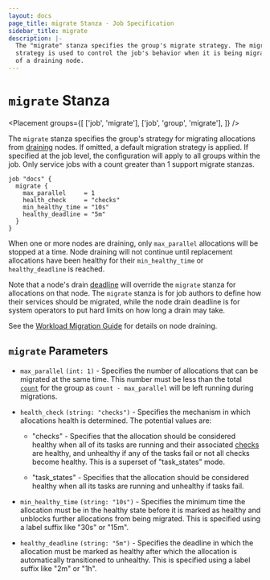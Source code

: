 ```yaml
---
layout: docs
page_title: migrate Stanza - Job Specification
sidebar_title: migrate
description: |-
  The "migrate" stanza specifies the group's migrate strategy. The migrate
  strategy is used to control the job's behavior when it is being migrated off
  of a draining node.
---
```


# `migrate` Stanza

<Placement
  groups={[
    ['job', 'migrate'],
    ['job', 'group', 'migrate'],
  ]}
/>

The `migrate` stanza specifies the group's strategy for migrating allocations from
[draining][drain] nodes. If omitted, a default migration strategy is applied.
If specified at the job level, the configuration will apply to all groups
within the job. Only service jobs with a count greater than 1 support migrate
stanzas.

```hcl
job "docs" {
  migrate {
    max_parallel     = 1
    health_check     = "checks"
    min_healthy_time = "10s"
    healthy_deadline = "5m"
  }
}
```

When one or more nodes are draining, only `max_parallel` allocations will be
stopped at a time. Node draining will not continue until replacement
allocations have been healthy for their `min_healthy_time` or
`healthy_deadline` is reached.

Note that a node's drain [deadline][deadline] will override the `migrate`
stanza for allocations on that node. The `migrate` stanza is for job authors to
define how their services should be migrated, while the node drain deadline is
for system operators to put hard limits on how long a drain may take.

See the [Workload Migration Guide](https://learn.hashicorp.com/tutorials/nomad/node-drain) for details
on node draining.

## `migrate` Parameters

- `max_parallel` `(int: 1)` - Specifies the number of allocations that can be
  migrated at the same time. This number must be less than the total
  [`count`][count] for the group as `count - max_parallel` will be left running
  during migrations.

- `health_check` `(string: "checks")` - Specifies the mechanism in which
  allocations health is determined. The potential values are:

  - "checks" - Specifies that the allocation should be considered healthy when
    all of its tasks are running and their associated [checks][checks] are
    healthy, and unhealthy if any of the tasks fail or not all checks become
    healthy. This is a superset of "task_states" mode.

  - "task_states" - Specifies that the allocation should be considered healthy when
    all its tasks are running and unhealthy if tasks fail.

- `min_healthy_time` `(string: "10s")` - Specifies the minimum time the
  allocation must be in the healthy state before it is marked as healthy and
  unblocks further allocations from being migrated. This is specified using a
  label suffix like "30s" or "15m".

- `healthy_deadline` `(string: "5m")` - Specifies the deadline in which the
  allocation must be marked as healthy after which the allocation is
  automatically transitioned to unhealthy. This is specified using a label
  suffix like "2m" or "1h".

[checks]: /docs/job-specification/service#check-parameters
[count]: /docs/job-specification/group#count
[drain]: /docs/commands/node/drain
[deadline]: /docs/commands/node/drain#deadline
